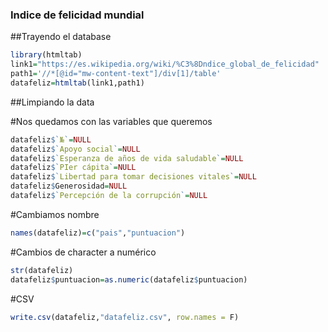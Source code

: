 ### Indice de felicidad mundial ###

##Trayendo el database
```r
library(htmltab)
link1="https://es.wikipedia.org/wiki/%C3%8Dndice_global_de_felicidad"
path1='//*[@id="mw-content-text"]/div[1]/table'
datafeliz=htmltab(link1,path1)
```

##Limpiando la data

#Nos quedamos con las variables que queremos
```r
datafeliz$`№`=NULL
datafeliz$`Apoyo social`=NULL
datafeliz$`Esperanza de años de vida saludable`=NULL
datafeliz$`PIer cápita`=NULL
datafeliz$`Libertad para tomar decisiones vitales`=NULL
datafeliz$Generosidad=NULL
datafeliz$`Percepción de la corrupción`=NULL
```

#Cambiamos nombre
```r
names(datafeliz)=c("pais","puntuacion")
```

#Cambios de character a numérico
```r
str(datafeliz)
datafeliz$puntuacion=as.numeric(datafeliz$puntuacion)
```
#CSV
```r
write.csv(datafeliz,"datafeliz.csv", row.names = F)
```





